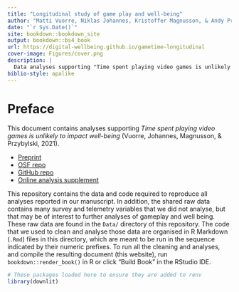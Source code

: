 ```yaml
--- 
title: "Longitudinal study of game play and well-being"
author: "Matti Vuorre, Niklas Johannes, Kristoffer Magnusson, & Andy Przybylski"
date: "`r Sys.Date()`"
site: bookdown::bookdown_site
output: bookdown::bs4_book
url: https://digital-wellbeing.github.io/gametime-longitudinal
cover-image: Figures/cover.png
description: |
  Data analyses supporting "Time spent playing video games is unlikely to impact well-being (Vuorre, Johannes, Magnusson, & Przybylski, 2021)"
biblio-style: apalike
---
```


# Preface

This document contains analyses supporting *Time spent playing video games is unlikely to impact well-being* (Vuorre, Johannes, Magnusson, & Przybylski, 2021).

- [Preprint](todo)  
- [OSF repo](https://osf.io/fb38n/)  
- [GitHub repo](https://github.com/digital-wellbeing/gametime-longitudinal)  
- [Online analysis supplement](https://digital-wellbeing.github.io/gametime-longitudinal)

This repository contains the data and code required to reproduce all analyses reported in our manuscript. In addition, the shared raw data contains many survey and telemetry variables that we did not analyse, but that may be of interest to further analyses of gameplay and well being. These raw data are found in the `Data/` directory of this repository. The code that we used to clean and analyse those data are organised in R Markdown (`.Rmd`) files in this directory, which are meant to be run in the sequence indicated by their numeric prefixes. To run all the cleaning and analyses, and compile the resulting document (this website), run `bookdown::render_book()` in R or click "Build Book" in the RStudio IDE.

```r
# These packages loaded here to ensure they are added to renv
library(downlit)
```
